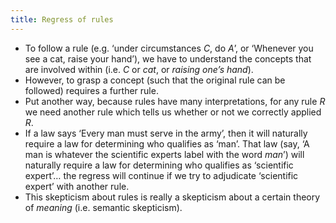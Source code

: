 ```yaml
---
title: Regress of rules
---
```


- To follow a rule (e.g. 'under circumstances $C$, do $A$', or 'Whenever you see a cat, raise your hand'), we have to understand the concepts that are involved within (i.e. $C$ or *cat*, or *raising one's hand*).
- However, to grasp a concept (such that the original rule can be followed) requires a further rule.
- Put another way, because rules have many interpretations, for any rule $R$ we need another rule which tells us whether or not we correctly applied $R$.
- If a law says 'Every man must serve in the army', then it will naturally require a law for determining who qualifies as 'man'. That law (say, 'A man is whatever the scientific experts label with the word *man*') will naturally require a law for determining who qualifies as 'scientific expert'... the regress will continue if we try to adjudicate 'scientific expert' with another rule.
- This skepticism about rules is really a skepticism about a certain theory of *meaning* (i.e. semantic skepticism).
